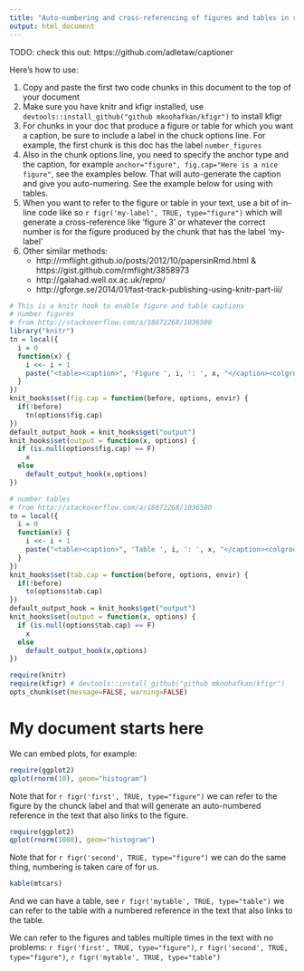 ```yaml
---
title: "Auto-numbering and cross-referencing of figures and tables in rmarkdown"
output: html_document
---
```


TODO: check this out: https://github.com/adletaw/captioner

Here's how to use:

1. Copy and paste the first two code chunks in this document to the top of your document
2. Make sure you have knitr and kfigr installed, use `devtools::install_github("github mkoohafkan/kfigr")` to install kfigr
3. For chunks in your doc that produce a figure or table for which you want a caption, be sure to include a label in the chuck options line. For example, the first chunk is this doc has the label `number_figures`
4. Also in the chunk options line, you need to specify the anchor type and the caption, for example `anchor="figure", fig.cap="Here is a nice figure"`, see the examples below. That will auto-generate the caption and give you auto-numering. See the example below for using with tables. 
5. When you want to refer to the figure or table in your text, use a bit of in-line code like so `r figr('my-label', TRUE, type="figure")` which will generate a cross-reference like 'figure 3' or whatever the correct number is for the figure produced by the chunk that has the label 'my-label'
6. Other similar methods:
    - http://rmflight.github.io/posts/2012/10/papersinRmd.html & https://gist.github.com/rmflight/3858973
    - http://galahad.well.ox.ac.uk/repro/
    - http://gforge.se/2014/01/fast-track-publishing-using-knitr-part-iii/
    

```r
# This is a knitr hook to enable figure and table captions
# number figures
# from http://stackoverflow.com/a/18672268/1036500
library("knitr")
tn = local({
  i = 0
  function(x) {
    i <<- i + 1
    paste("<table><caption>", 'Figure ', i, ': ', x, "</caption><colgroup><col width='100'></col></colgroup><thead><tr class='header'></tr></thead><tbody></tbody></table><p>", sep = '')
  }
})
knit_hooks$set(fig.cap = function(before, options, envir) {
  if(!before)
    tn(options$fig.cap)
})
default_output_hook = knit_hooks$get("output")
knit_hooks$set(output = function(x, options) {
  if (is.null(options$fig.cap) == F)  
    x
  else
    default_output_hook(x,options)
})

# number tables
# from http://stackoverflow.com/a/18672268/1036500
to = local({
  i = 0
  function(x) {
    i <<- i + 1
    paste("<table><caption>", 'Table ', i, ': ', x, "</caption><colgroup><col width='100'></col></colgroup><thead><tr class='header'></tr></thead><tbody></tbody></table><p>", sep = '')
  }
})
knit_hooks$set(tab.cap = function(before, options, envir) {
  if(!before)
    to(options$tab.cap)
})
default_output_hook = knit_hooks$get("output")
knit_hooks$set(output = function(x, options) {
  if (is.null(options$tab.cap) == F)  
    x
  else
    default_output_hook(x,options)
})
```

```r
require(knitr)
require(kfigr) # devtools::install_github("github mkoohafkan/kfigr")
opts_chunk$set(message=FALSE, warning=FALSE)
```
# My document starts here

We can  embed plots, for example:

```r
require(ggplot2)
qplot(rnorm(10), geom="histogram")
```

Note that for `r figr('first', TRUE, type="figure")` we can refer to the figure by the chunck label and that will generate an auto-numbered reference in the text that also links to the figure.

```r
require(ggplot2)
qplot(rnorm(1000), geom="histogram")
```

Note that for `r figr('second', TRUE, type="figure")` we can do the same thing, numbering is taken care of for us.


```r
kable(mtcars)
```

And we can have a table, see `r figr('mytable', TRUE, type="table")` we can refer to the table with a numbered reference in the text that also links to the table.

We can refer to the figures and tables multiple times in the text with no problems: `r figr('first', TRUE, type="figure")`, `r figr('second', TRUE, type="figure")`, `r figr('mytable', TRUE, type="table")`



